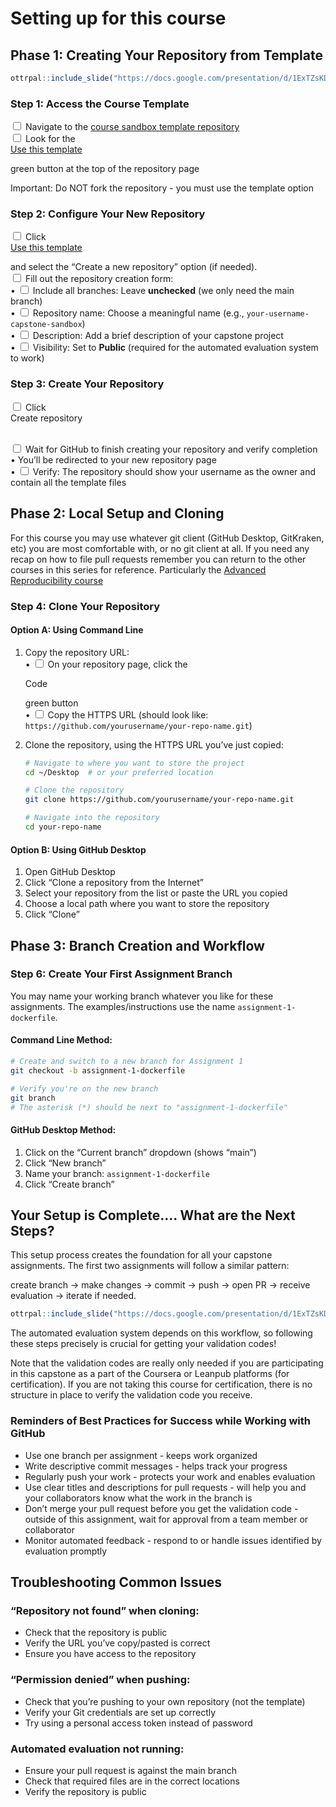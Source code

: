 # Setting up for this course

## Phase 1: Creating Your Repository from Template

```r
ottrpal::include_slide("https://docs.google.com/presentation/d/1ExTZsKDHKM0fIi0_tB80qd8cHvqjEDyNJp-OsnvZ19o/edit?slide=id.g360ed975019_0_188#slide=id.g360ed975019_0_188")
```

### Step 1: Access the Course Template

<input type="checkbox"> Navigate to the [course sandbox template repository](https://github.com/fhdsl/capstone-sandbox)<br/>
<input type="checkbox"> Look for the <div class = "github_button"> <a href="https://github.com/new?template_name=capstone-sandbox&template_owner=fhdsl"> Use this template</a></div> green button at the top of the repository page<br/>

::: {.notice}
Important: Do NOT fork the repository - you must use the template option
:::

### Step 2: Configure Your New Repository

<input type="checkbox"> Click <div class = "github_button"> <a href="https://github.com/new?template_name=capstone-sandbox&template_owner=fhdsl"> Use this template</a></div> and select the "Create a new repository" option (if needed).<br/>
<input type="checkbox"> Fill out the repository creation form:<br/>
  • <input type="checkbox"> Include all branches: Leave **unchecked** (we only need the main branch)<br/>
  • <input type="checkbox"> Repository name: Choose a meaningful name (e.g., `your-username-capstone-sandbox`)<br/>
  • <input type="checkbox"> Description: Add a brief description of your capstone project<br/>
  • <input type="checkbox"> Visibility: Set to **Public** (required for the automated evaluation system to work)<br/>


### Step 3: Create Your Repository

<input type="checkbox"> Click <div class = "github_button"> Create repository </div><br/>
<input type="checkbox"> Wait for GitHub to finish creating your repository and verify completion <br/>
  • You'll be redirected to your new repository page<br/>
  • <input type="checkbox"> Verify: The repository should show your username as the owner and contain all the template files<br/>

## Phase 2: Local Setup and Cloning

For this course you may use whatever git client (GitHub Desktop, GitKraken, etc) you are most comfortable with, or no git client at all.
If you need any recap on how to file pull requests remember you can return to the other courses in this series for reference. Particularly the [Advanced Reproducibility course](https://jhudatascience.org/Adv_Reproducibility_in_Cancer_Informatics/using-version-control-with-github.html)

### Step 4: Clone Your Repository {.tabset}

#### Option A: Using Command Line

1. Copy the repository URL:<br/>
   • <input type="checkbox"> On your repository page, click the <div class = "github_button"> Code </div> green button <br/>
   • <input type="checkbox"> Copy the HTTPS URL (should look like: `https://github.com/yourusername/your-repo-name.git`) <br/>

2. Clone the repository, using the HTTPS URL you've just copied:
   ```bash
   # Navigate to where you want to store the project
   cd ~/Desktop  # or your preferred location

   # Clone the repository
   git clone https://github.com/yourusername/your-repo-name.git

   # Navigate into the repository
   cd your-repo-name
   ```

#### Option B: Using GitHub Desktop

1. Open GitHub Desktop
2. Click "Clone a repository from the Internet"
3. Select your repository from the list or paste the URL you copied
4. Choose a local path where you want to store the repository
5. Click "Clone"

## Phase 3: Branch Creation and Workflow

### Step 6: Create Your First Assignment Branch

You may name your working branch whatever you like for these assignments. The examples/instructions use the name `assignment-1-dockerfile`.

#### Command Line Method:

```bash
# Create and switch to a new branch for Assignment 1
git checkout -b assignment-1-dockerfile

# Verify you're on the new branch
git branch
# The asterisk (*) should be next to "assignment-1-dockerfile"
```

#### GitHub Desktop Method:
1. Click on the "Current branch" dropdown (shows "main")
2. Click "New branch"
3. Name your branch: `assignment-1-dockerfile`
4. Click "Create branch"

## Your Setup is Complete.... What are the Next Steps?

This setup process creates the foundation for all your capstone assignments. The first two assignments will follow a similar pattern:

create branch → make changes → commit → push → open PR → receive evaluation → iterate if needed.

```r
ottrpal::include_slide("https://docs.google.com/presentation/d/1ExTZsKDHKM0fIi0_tB80qd8cHvqjEDyNJp-OsnvZ19o/edit?slide=id.g368818bb4f3_0_353#slide=id.g368818bb4f3_0_353")
```

The automated evaluation system depends on this workflow, so following these steps precisely is crucial for getting your validation codes!

Note that the validation codes are really only needed if you are participating in this capstone as a part of the Coursera or Leanpub platforms (for certification). If you are not taking this course for certification, there is no structure in place to verify the validation code you receive.


### Reminders of Best Practices for Success while Working with GitHub

- Use one branch per assignment - keeps work organized
- Write descriptive commit messages - helps track your progress
- Regularly push your work - protects your work and enables evaluation
- Use clear titles and descriptions for pull requests - will help you and your collaborators know what the work in the branch is
- Don't merge your pull request before you get the validation code - outside of this assignment, wait for approval from a team member or collaborator
- Monitor automated feedback - respond to or handle issues identified by evaluation promptly

## Troubleshooting Common Issues

### "Repository not found" when cloning:
- Check that the repository is public
- Verify the URL you've copy/pasted is correct
- Ensure you have access to the repository

### "Permission denied" when pushing:
- Check that you're pushing to your own repository (not the template)
- Verify your Git credentials are set up correctly
- Try using a personal access token instead of password

### Automated evaluation not running:
- Ensure your pull request is against the main branch
- Check that required files are in the correct locations
- Verify the repository is public
